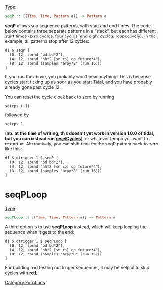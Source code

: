 {{DISPLAYTITLE:seqP}} 
[[Type signature|Type]]: <syntaxhighlight lang="haskell" inline>seqP :: [(Time, Time, Pattern a)] -> Pattern a</syntaxhighlight>

'''seqP''' allows you sequence patterns, with start and end times. The code below contains three separate patterns in a “stack”, but each has different start times (zero cycles, four cycles, and eight cycles, respectively). In the example, all patterns stop after 12 cycles:

<source>
d1 $ seqP [ 
  (0, 12, sound "bd bd*2"), 
  (4, 12, sound "hh*2 [sn cp] cp future*4"), 
  (8, 12, sound (samples "arpy*8" (run 16)))
]
</source>

If you run the above, you probably won’t hear anything. This is because cycles start ticking up as soon as you start Tidal, and you have probably already gone past cycle 12.

You can reset the cycle clock back to zero by running <source inline>setcps (-1)</source> followed by <source inline>setcps 1</source> ('''nb: at the time of writing, this doesn't yet work in version 1.0.0 of tidal, but you can instead run [[resetCycles]]'''), or whatever tempo you want to restart at. Alternatively, you can shift time for the seqP pattern back to zero like this:

<source>
d1 $ qtrigger 1 $ seqP [ 
  (0, 12, sound "bd bd*2"), 
  (4, 12, sound "hh*2 [sn cp] cp future*4"), 
  (8, 12, sound (samples "arpy*8" (run 16)))
]
</source>

= seqPLoop =
[[Type signature|Type]]: <syntaxhighlight lang="haskell" inline>seqPLoop :: [(Time, Time, Pattern a)] -> Pattern a</syntaxhighlight>

A third option is to use '''seqPLoop''' instead, which will keep looping the sequence when it gets to the end:

<source>
d1 $ qtrigger 1 $ seqPLoop [ 
  (0, 12, sound "bd bd*2"), 
  (4, 12, sound "hh*2 [sn cp] cp future*4"), 
  (8, 12, sound (samples "arpy*8" (run 16)))
]
</source>

[[Category:Functions]]


For building and testing out longer sequences, it may be helpful to skip cycles with '''[[rotL]]'''.